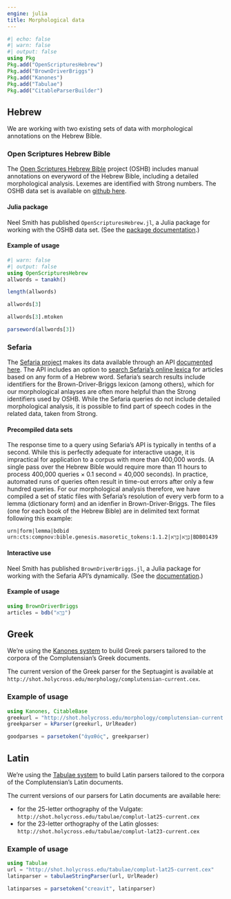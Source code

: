 ```yaml
---
engine: julia
title: Morphological data
---
```



```julia
#| echo: false
#| warn: false
#| output: false
using Pkg
Pkg.add("OpenScripturesHebrew")
Pkg.add("BrownDriverBriggs")
Pkg.add("Kanones")
Pkg.add("Tabulae")
Pkg.add("CitableParserBuilder")
```


## Hebrew

We are working with two existing sets of data with morphological annotations on the Hebrew Bible.


### Open Scriptures Hebrew Bible

The [Open Scriptures Hebrew Bible](https://hb.openscriptures.org) project (OSHB) includes manual annotations on everyword of the Hebrew Bible, including a detailed morphological analysis. Lexemes are identified with Strong numbers. The OSHB data set is available on [github here](https://github.com/openscriptures/morphhb).




#### Julia package

Neel Smith has published `OpenScripturesHebrew.jl`, a Julia package for working with the OSHB data set. (See the [package documentation](https://neelsmith.quarto.pub/openscriptureshebrew/).)

#### Example of usage

```julia
#| warn: false
#| output: false
using OpenScripturesHebrew
allwords = tanakh()
```
```julia
length(allwords)
```
```julia
allwords[3]
```
```julia
allwords[3].mtoken
```
```julia
parseword(allwords[3])
```


### Sefaria

The [Sefaria project](https://www.sefaria.org/texts) makes its data available through an API [documented here](https://developers.sefaria.org/reference/getting-started-with-your-api). The API includes an option to [search Sefaria's online lexica](https://developers.sefaria.org/reference/get_api-words-word) for articles based on any form of a Hebrew word. Sefaria's search results include identifiers for the Brown-Driver-Briggs lexicon (among others), which for our morphological anlayses are often more helpful than the Strong identifiers used by OSHB. While the Sefaria queries do not include detailed morphological analysis, it is possible to find part of speech codes in the related data, taken from Strong.

#### Precompiled data sets

The response time to a query using Sefaria's API is typically in tenths of a second. While this is perfectly adequate for interactive usage, it is impractical for application to a corpus with more than 400,000 words. (A single pass over the Hebrew Bible would require more than 11 hours to process 400,000 queries × 0.1 second = 40,000 seconds). In practice, automated runs of queries often result in time-out errors after only a few hundred queries.  For our morphological analysis therefore, we have compiled a set of static files with Sefaria's resolution of every verb form to a lemma (dictionary form) and an idenfier in Brown-Driver-Briggs. The files (one for each book of the Hebrew Bible) are in delimited text format following this example:

```
urn|form|lemma|bdbid
urn:cts:compnov:bible.genesis.masoretic_tokens:1.1.2|בָּרָ֣א|בָּרָא|BDB01439
```

####  Interactive use

Neel Smith has published `BrownDriverBriggs.jl`, a Julia package for working with the Sefaria API's dynamically. (See the [documentation](https://neelsmith.quarto.pub/browndriverbriggs/).)

#### Example of usage

```julia
using BrownDriverBriggs 
articles = bdb("בָּרָ֣א")
```



## Greek

We’re using the [Kanones system](https://neelsmith.quarto.pub/kanones) to build Greek parsers tailored to the corpora of the Complutensian’s Greek documents.

The current version of the Greek parser for the Septuagint is available at `http://shot.holycross.edu/morphology/complutensian-current.cex`.


### Example of usage

```julia
using Kanones, CitableBase
greekurl = "http://shot.holycross.edu/morphology/complutensian-current.cex"
greekparser = kParser(greekurl, UrlReader)
```
```julia
goodparses = parsetoken("ἀγαθός", greekparser)
```
## Latin



We're using the [Tabulae system](https://neelsmith.quarto.pub/tabulae/) to build Latin parsers tailored to the corpora of the Complutensian's Latin documents.

The current versions of our parsers for Latin documents are available here:

- for the 25-letter orthography of the Vulgate: `http://shot.holycross.edu/tabulae/complut-lat25-current.cex`
- for the 23-letter orthography of the Latin glosses: `http://shot.holycross.edu/tabulae/complut-lat23-current.cex`




### Example of usage

```julia
using Tabulae
url = "http://shot.holycross.edu/tabulae/complut-lat25-current.cex"
latinparser = tabulaeStringParser(url, UrlReader)
```




```julia
latinparses = parsetoken("creavit", latinparser)
```
